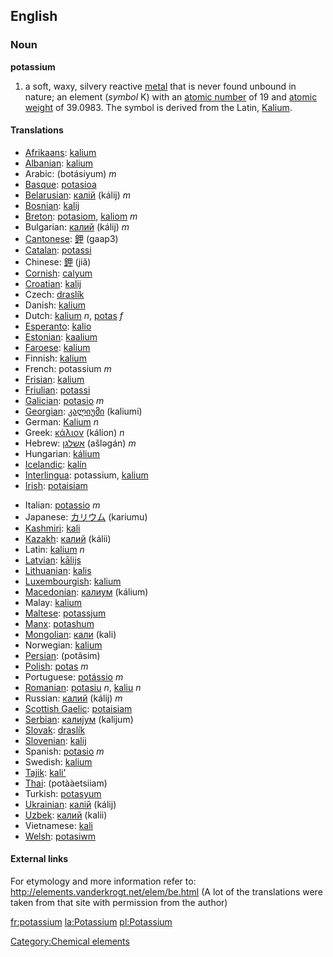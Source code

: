 ==English==
{{elements|K|Argon|Ar|Calcium|Ca}}
=== Noun ===
'''potassium'''
{{wikipedia}}
# a soft, waxy, silvery reactive [[metal]] that is never found unbound in nature; an element (''symbol'' K) with an [[atomic number]] of 19 and [[atomic weight]] of 39.0983.  The symbol is derived from the Latin, [[Kalium]].

==== Translations ====
{{top}}
*[[Afrikaans]]: [[kalium]]
*[[Albanian]]: [[kalium]]
*Arabic: {{ARchar|[[بوتاسيوم|بُوتَاسِيُوم]]}} (botásiyum) ''m''
*[[Basque]]: [[potasioa]]
*[[Belarusian]]: [[калій]] (kálij) ''m''
*[[Bosnian]]: [[kalij]]
*[[Breton]]: [[potasiom]], [[kaliom]] ''m''
*Bulgarian: [[калий]] (kálij) ''m''
*[[Cantonese]]: [[鉀]] (gaap3)
*[[Catalan]]: [[potassi]]
*Chinese: [[鉀]] (jiǎ)
*[[Cornish]]: [[calyum]]
*[[Croatian]]: [[kalij]]
*Czech: [[draslík]]
*Danish: [[kalium]]
*Dutch: [[kalium]] ''n'', [[potas]] ''f''
*[[Esperanto]]: [[kalio]]
*[[Estonian]]: [[kaalium]]
*[[Faroese]]: [[kalium]]
*Finnish: [[kalium]]
*French: potassium ''m''
*[[Frisian]]: [[kalium]]
*[[Friulian]]: [[potassi]]
*[[Galician]]: [[potasio]] ''m''
*[[Georgian]]: [[კალიუმი]] (kaliumi)
*German: [[Kalium]] ''n''
*Greek: [[κάλιον]] (kálion) ''n''
*Hebrew: [[אשלגן]] (ašləgán) ''m''
*Hungarian: [[kálium]]
*[[Icelandic]]: [[kalín]]
*[[Interlingua]]: potassium, [[kalium]]
*[[Irish]]: [[potaisiam]]
{{mid}}
*Italian: [[potassio]] ''m''
*Japanese: [[カリウム]] (kariumu)
*[[Kashmiri]]: [[kali]]
*[[Kazakh]]: [[калий]] (kálii)
*Latin: [[kalium]] ''n''
*[[Latvian]]: [[kālijs]]
*[[Lithuanian]]: [[kalis]]
*[[Luxembourgish]]: [[kalium]]
*[[Macedonian]]: [[калиум]] (kálium)
*Malay: [[kalium]]
*[[Maltese]]: [[potassjum]]
*[[Manx]]: [[potashum]]
*[[Mongolian]]: [[кали]] (kali)
*Norwegian: [[kalium]]
*[[Persian]]: {{ARchar|[[پتاسيم]]}} (potâsim)
*[[Polish]]: [[potas]] ''m''
*Portuguese: [[potássio]] ''m''
*[[Romanian]]: [[potasiu]] ''n'', [[kaliu]] ''n''
*Russian: [[калий]] (kálij) ''m''
*[[Scottish Gaelic]]: [[potaisiam]]
*[[Serbian]]: [[калијум]] (kalijum)
*[[Slovak]]: [[draslík]]
*[[Slovenian]]: [[kalij]]
*Spanish: [[potasio]] ''m''
*Swedish: [[kalium]]
*[[Tajik]]: [[kali']]
*[[Thai]]: {{THchar|[[โพแทสเซียม]]}} (potààetsiiam)
*Turkish: [[potasyum]]
*[[Ukrainian]]: [[калій]] (kálij)
*[[Uzbek]]: [[калий]] (kalii)
*Vietnamese: [[kali]]
*[[Welsh]]: [[potasiwm]]
{{bottom}}

====External links====
For etymology and more information refer to:
http://elements.vanderkrogt.net/elem/be.html
(A lot of the translations were taken from that site with permission from the author)

[[Category:Chemical elements]]

[[fr:potassium]]
[[la:Potassium]]
[[pl:Potassium]]
